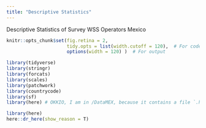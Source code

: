 ```yaml
---
title: "Descriptive Statistics"
---
```


Descriptive Statistics of Survey WSS Operators Mexico


```r
knitr::opts_chunk$set(fig.retina = 2,
                      tidy.opts = list(width.cutoff = 120),  # For code
                      options(width = 120) )  # For output


```

```r
library(tidyverse)
library(stringr)
library(forcats)
library(scales)
library(patchwork)
library(countrycode)
library(sf)
library(here) # OKKIO, I am in /DataMEX, because it contains a file `.here`

library(here)
here::dr_here(show_reason = T)
```














